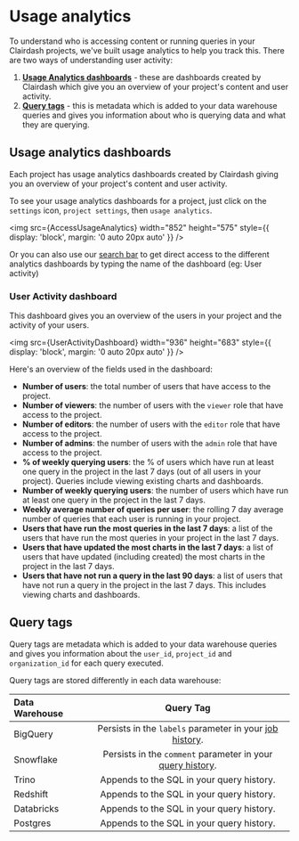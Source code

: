 
# Usage analytics

To understand who is accessing content or running queries in your Clairdash projects, we've built usage analytics to help you track this. There are two ways of understanding user activity:

1. **[Usage Analytics dashboards](#usage-analytics-dashboards)** - these are dashboards created by Clairdash which give you an overview of your project's content and user activity.
2. **[Query tags](#query-tags)** - this is metadata which is added to your data warehouse queries and gives you information about who is querying data and what they are querying.

## Usage analytics dashboards

Each project has usage analytics dashboards created by Clairdash giving you an overview of your project's content and user activity.

To see your usage analytics dashboards for a project, just click on the `settings` icon, `project settings`, then `usage analytics`.

<img
  src={AccessUsageAnalytics}
  width="852"
  height="575"
  style={{ display: 'block', margin: '0 auto 20px auto' }}
/>

Or you can also use our [search bar](https://docs.clairdash.com/get-sarted/exploring-data/exploring-your-content#using-the-search-bar) to get direct access to
the different analytics dashboards by typing the name of the dashboard (eg: User activity)

### User Activity dashboard

This dashboard gives you an overview of the users in your project and the activity of your users.

<img
  src={UserActivityDashboard}
  width="936"
  height="683"
  style={{ display: 'block', margin: '0 auto 20px auto' }}
/>

Here's an overview of the fields used in the dashboard:

- **Number of users**: the total number of users that have access to the project.
- **Number of viewers**: the number of users with the `viewer` role that have access to the project.
- **Number of editors**: the number of users with the `editor` role that have access to the project.
- **Number of admins**: the number of users with the `admin` role that have access to the project.
- **% of weekly querying users**: the % of users which have run at least one query in the project in the last 7 days (out of all users in your project). Queries include viewing existing charts and dashboards.
- **Number of weekly querying users**: the number of users which have run at least one query in the project in the last 7 days.
- **Weekly average number of queries per user**: the rolling 7 day average number of queries that each user is running in your project.
- **Users that have run the most queries in the last 7 days**: a list of the users that have run the most queries in your project in the last 7 days.
- **Users that have updated the most charts in the last 7 days**: a list of users that have updated (including created) the most charts in the project in the last 7 days.
- **Users that have not run a query in the last 90 days**: a list of users that have not run a query in the project in the last 7 days. This includes viewing charts and dashboards.

## Query tags

Query tags are metadata which is added to your data warehouse queries and gives you information about the `user_id`, `project_id` and `organization_id` for each query executed.

Query tags are stored differently in each data warehouse:

| Data Warehouse |                                                                      Query Tag                                                                      |
| :------------- | :-------------------------------------------------------------------------------------------------------------------------------------------------: |
| BigQuery       |         Persists in the `labels` parameter in your [job history](https://cloud.google.com/bigquery/docs/managing-jobs#view_job_details_2).          |
| Snowflake      | Persists in the `comment` parameter in your [query history](https://docs.snowflake.com/en/user-guide/ui-history#viewing-query-details-and-results). |
| Trino          |                                                      Appends to the SQL in your query history.                                                      |
| Redshift       |                                                      Appends to the SQL in your query history.                                                      |
| Databricks     |                                                      Appends to the SQL in your query history.                                                      |
| Postgres       |                                                      Appends to the SQL in your query history.                                                      |
